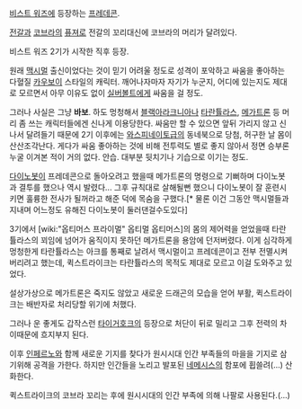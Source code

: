 [[비스트 워즈]]에 등장하는 [[프레데콘(BW)|프레데콘]].

[[전갈]]과 [[코브라]]의 [[퓨져]]로 전갈의 꼬리대신에 코브라의 머리가 달려있다.

비스트 워즈 2기가 시작한 직후 등장.

원래 [[맥시멀]] 출신이었다는 것이 믿기 어려울 정도로 성격이 포악하고 싸움을 좋아하는 다혈질 [[카우보이]] 스타일의 캐릭터. 깨어나자마자 자기가 누군지, 어디에 있는지도 제대로 모르면서 아무 이유도 없이 [[실버볼트(BW)|실버볼트]]에게 싸움을 걸 정도.

그러나 사실은 그냥 '''바보'''. 하도 멍청해서 [[블랙아라크니아(BW)|블랙아라크니아]]나 [[타란튤라스]], [[메가트론(BW)|메가트론]] 등 머리 좀 쓰는 캐릭터들에겐 신나게 이용당한다. 싸움만 할 수 있으면 앞뒤 가리지 않고 신나서 달려들기 때문에 2기 이후에는 [[와스피네이토(BW)|와스피네이토]]급의 동네북으로 당첨, 허구한 날 몸이 산산조각난다. 게다가 싸움 좋아하는 것에 비해 전투력도 별로 좋지 않아서 정면 승부론 누굴 이겨본 적이 거의 없다. 안습. 대부분 뒷치기나 기습으로 이기는 정도.  

[[다이노봇(BW)|다이노봇]]이 프레데콘으로 돌아오려고 했을때 메가트론의 명령으로 기뻐하며 다이노봇과 결투를 했으나 역시 발렸다... 그후 규칙대로 살해될뻔 했으니 다이노봇이 잘 훈련시키면 훌륭한 전사가 될꺼라고 해준 덕에 목숨을 구했다.[* 물론 이건 그동안 맥시멀들과 지내며 어느정도 유해진 다이노봇이 둘러댄걸수도있다]

3기에서 [wiki:"옵티머스 프라이멀" 옵티멀 옵티머스]의 몸의 제어력을 얻었을때 타란튤라스의 꾀임에 넘어가 움직이지 못하던 메가트론을 용암에 던저버렸다. 이게 심각하게 멍청한게 타란튤라스는 아크를 통째로 날려서 맥시멀이고 프레데콘이고 전부 전멸시켜버리려고 했는데, 퀵스트라이크는 타란튤라스의 목적도 제대로 모르고 이걸 도와주고 있었다. 

설상가상으로 메가트론은 죽지도 않았고 새로운 드래곤의 모습을 얻어 부활, 퀵스트라이크는 배반자로 처리당할 위기에 처했다.

그러나 운 좋게도 갑작스런 [[타이거호크]]의 등장으로 처단이 뒤로 밀리고 그후 전력의 차이때문에 흐지부지 된다.

이후 [[인페르노(BW)|인페르노]]와 함께 새로운 기지를 찾다가 원시시대 인간 부족들의 마을을 기지로 삼기위해 공격을 가한다. 하지만 인간들을 노리고 발포된 [[네메시스]]의 함포에 휩쓸려(...) 산화한다.

퀵스트라이크의 코브라 꼬리는 후에 원시시대의 인간 부족에 의해 나팔로 사용된다.(...)
